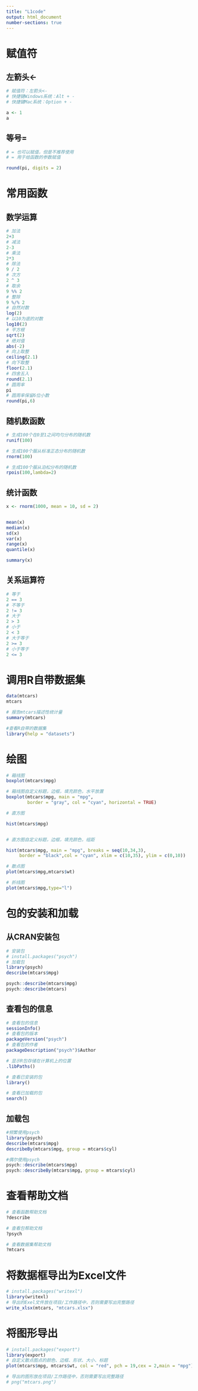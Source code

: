 ```yaml
---
title: "L1code"
output: html_document
number-sections: true
---
```



# 赋值符

## 左箭头<-
```r
# 赋值符：左箭头<- 
# 快捷键Windows系统：Alt + - 
# 快捷键Mac系统：Option + -

a <- 1
a
```


## 等号=
```r
# = 也可以赋值，但是不推荐使用
# = 用于给函数的参数赋值

round(pi, digits = 2)
```

# 常用函数

## 数学运算

```r
# 加法
2+3
# 减法
2-3
# 乘法
2*3
# 除法
9 / 2
# 次方
2 ^ 3
# 取余
9 %% 2
# 整除
9 %/% 2
# 自然对数
log(2)
# 以10为底的对数
log10(2)
# 平方根
sqrt(2)
# 绝对值
abs(-2)
# 向上取整
ceiling(2.1)
# 向下取整
floor(2.1)
# 四舍五入
round(2.1)
# 圆周率
pi
# 圆周率保留6位小数
round(pi,6)


```


## 随机数函数

```r

# 生成100个在0至1之间均匀分布的随机数
runif(100)

# 生成100个服从标准正态分布的随机数
rnorm(100)

# 生成100个服从泊松分布的随机数
rpois(100,lambda=2)


```



##  统计函数

```r

x <- rnorm(1000, mean = 10, sd = 2)


mean(x)
median(x)
sd(x)
var(x)
range(x)
quantile(x)

summary(x)
```

## 关系运算符

```r
# 等于
2 == 3
# 不等于
2 != 3
# 大于
2 > 3
# 小于
2 < 3
# 大于等于
2 >= 3
# 小于等于
2 <= 3


```


# 调用R自带数据集
 
```r
data(mtcars)
mtcars

# 报告mtcars描述性统计量
summary(mtcars)

#查看R自带的数据集
library(help = "datasets")

```



# 绘图

```r
# 箱线图
boxplot(mtcars$mpg)

# 箱线图自定义标题，边框，填充颜色，水平放置
boxplot(mtcars$mpg, main = "mpg",
        border = "gray", col = "cyan", horizontal = TRUE)

# 直方图

hist(mtcars$mpg)


# 直方图自定义标题，边框，填充颜色，组距

hist(mtcars$mpg, main = "mpg", breaks = seq(10,34,3),
     border = "black",col = "cyan", xlim = c(10,35), ylim = c(0,10))

# 散点图
plot(mtcars$mpg,mtcars$wt)

# 折线图
plot(mtcars$mpg,type="l")
```

# 包的安装和加载

## 从CRAN安装包

```r
# 安装包
# install.packages("psych")
# 加载包
library(psych)
describe(mtcars$mpg)

psych::describe(mtcars$mpg)
psych::describe(mtcars)


```


## 查看包的信息

```r
# 查看包的信息
sessionInfo()
# 查看包的版本
packageVersion("psych")
# 查看包的作者
packageDescription("psych")$Author

```

```r
# 显示R包存储在计算机上的位置
.libPaths()

# 查看已安装的包
library()

# 查看已加载的包
search()
```

## 加载包

```r
#频繁使用psych
library(psych) 
describe(mtcars$mpg)
describeBy(mtcars$mpg, group = mtcars$cyl)

#偶尔使用psych
psych::describe(mtcars$mpg)
psych::describeBy(mtcars$mpg, group = mtcars$cyl)
```


# 查看帮助文档

```r
# 查看函数帮助文档
?describe

# 查看包帮助文档
?psych

# 查看数据集帮助文档
?mtcars

```


# 将数据框导出为Excel文件

```r
# install.packages("writexl")
library(writexl)
# 导出的Exel文件放在项目/工作路径中，否则需要写出完整路径
write_xlsx(mtcars, "mtcars.xlsx")
```

# 将图形导出

```r
# install.packages("export")
library(export)
# 自定义散点图点的颜色、边框、形状、大小、标题
plot(mtcars$mpg, mtcars$wt, col = "red", pch = 19,cex = 2,main = "mpg")

# 导出的图形放在项目/工作路径中，否则需要写出完整路径
# png("mtcars.png")

```
 